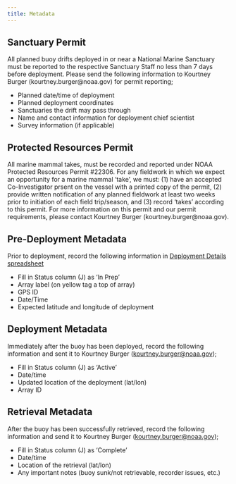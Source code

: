 ```yaml
---
title: Metadata
---
```


## Sanctuary Permit

All planned buoy drifts deployed in or near a National Marine Sanctuary must be reported to the respective Sanctuary Staff no less than 7 days before deployment. Please send the following information to Kourtney Burger (kourtney.burger\@noaa.gov) for permit reporting;

-   Planned date/time of deployment
-   Planned deployment coordinates
-   Sanctuaries the drift may pass through
-   Name and contact information for deployment chief scientist
-   Survey information (if applicable)

## Protected Resources Permit

All marine mammal takes, must be recorded and reported under NOAA Protected Resources Permit #22306. For any fieldwork in which we expect an opportunity for a marine mammal 'take', we must: (1) have an accepted Co-Investigator prsent on the vessel with a printed copy of the permit, (2) provide written notification of any planned fieldwork at least two weeks prior to initiation of each field trip/season, and (3) record 'takes' according to this permit. For more information on this permit and our permit requirements, please contact Kourtney Burger (kourtney.burger\@noaa.gov).

## Pre-Deployment Metadata

Prior to deployment, record the following information in [Deployment Details spreadsheet](https://docs.google.com/spreadsheets/d/10bxlwfVOe1LFfj69B_YddxcA0V14m7codYwgD2YncFk/edit?usp=sharing)

-   Fill in Status column (J) as 'In Prep'
-   Array label (on yellow tag a top of array)
-   GPS ID
-   Date/Time
-   Expected latitude and longitude of deployment

## Deployment Metadata

Immediately after the buoy has been deployed, record the following information and sent it to Kourtney Burger ([kourtney.burger\@noaa.gov](mailto:kourtney.burger@noaa.gov));

-   Fill in Status column (J) as 'Active'
-   Date/time
-   Updated location of the deployment (lat/lon)
-   Array ID

## Retrieval Metadata

After the buoy has been successfully retrieved, record the following information and send it to Kourtney Burger ([kourtney.burger\@noaa.gov](mailto:kourtney.burger@noaa.gov));

-   Fill in Status column (J) as 'Complete'
-   Date/time
-   Location of the retrieval (lat/lon)
-   Any important notes (buoy sunk/not retrievable, recorder issues, etc.)

